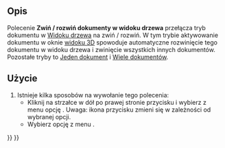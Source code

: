 <languages/>

{{Docnav/pl
|[[Std_TreeMultiDocument/pl|Wiele dokumentów w widoku drzewa]]
|[[Std_TreeDrag/pl|Przeciąganie w widoku drzewa]]
|[[Std_View_Menu/pl|Std: Menu widok]]
|IconL=Std_TreeMultiDocument.svg
|IconR=Std_TreeDrag.svg
|IconC=Freecad.svg
}}

{{GuiCommand/pl
|Name=Std TreeCollapseDocument
|Name/pl=Std: Przeciąganie w widoku drzewa
|MenuLocation=Widok → Akcje widoku drzewa → Rozpocznij przeciąganie
|Workbenches=wszystkie
|Version=0.19
|SeeAlso=[[Std_TreeSingleDocument/pl|Jeden dokument]], [[Std_TreeMultiDocument/pl|Wiele dokumentów]]
}}

<span id="Description"></span>
==Opis==

Polecenie '''Zwiń / rozwiń dokumenty w widoku drzewa''' przełącza tryb dokumentu w [[Tree_view/pl|Widoku drzewa]] na zwiń / rozwiń. W tym trybie aktywowanie dokumentu w oknie [[3D_view/pl|widoku 3D]] spowoduje automatyczne rozwinięcie tego dokumentu w widoku drzewa i zwinięcie wszystkich innych dokumentów. Pozostałe tryby to [[Std_TreeSingleDocument/pl|Jeden dokument]] i [[Std_TreeMultiDocument/pl|Wiele dokumentów]].

<span id="Usage"></span>
==Użycie==

# Istnieje kilka sposobów na wywołanie tego polecenia:
#* Kliknij na strzałce w dół po prawej stronie przycisku {{Button|[[Image:Std_TreeSyncView.svg|16px]]}} i wybierz z menu opcję {{MenuCommand|Zwiń / rozwiń}}. Uwaga: ikona przycisku zmieni się w zależności od wybranej opcji.
#* Wybierz opcję z menu {{MenuCommand|Widok → Akcje widoku drzewa → Zwiń / rozwiń}}.


{{Docnav/pl
|[[Std_TreeMultiDocument/pl|Wiele dokumentów w widoku drzewa]]
|[[Std_TreeDrag/pl|Przeciąganie w widoku drzewa]]
|[[Std_View_Menu/pl|Std: Menu widok]]
|IconL=Std_TreeMultiDocument.svg
|IconR=Std_TreeDrag.svg
|IconC=Freecad.svg
}}

{{Std_Base_navi{{#translation:}}}}
{{Userdocnavi{{#translation:}}}}